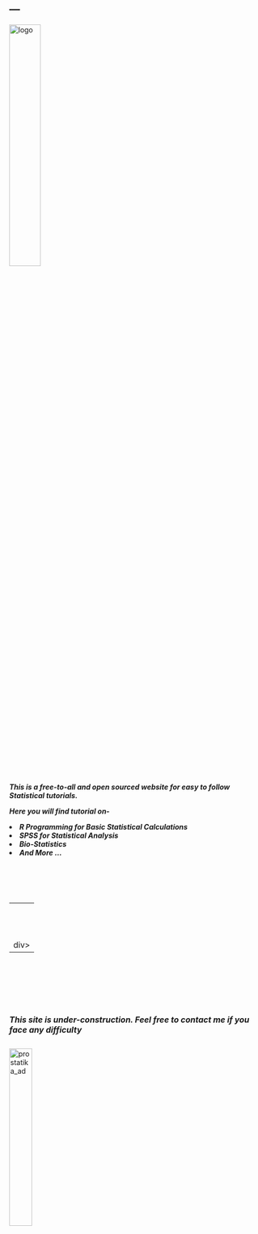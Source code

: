 ---
---


<!-- Calling the CSS -->

<link rel="stylesheet" href="mystyle.css" type="text/css">

<!-- Website Logo -->
<div class="banner">
<a href="index.html">
  <img src="images/logo.png" alt="logo"  style="width:35%;">
</a>
</div>


<!-- R Tutorial banner -->
<!-- <div class="banner1"> -->
 <!-- <img src="images/R-studio.png" alt="R tutorial" > -->
 <!--  <a href="what_is_r.html"> -->
 <!--    <button>R Tutorial </button> -->
 <!--  </a> -->
<!-- </div> -->



<br>
<br>
<br>
<br>
<br>
<br>


<div class="intro">

<h5>
_This is a free-to-all and open sourced website for easy to follow Statistical tutorials._

Here you will find tutorial on-

<li>R Programming for Basic Statistical Calculations</li>

<li>SPSS for Statistical Analysis</li>

<li>Bio-Statistics</li>

<li>And More ... </li>

</h5>
</font>
</div>

<br/>
<br/>
<br/>

<div class="notice">
  <h3>ANNOUNCMENTS</h3>
  ---
  <p>The End Semester Examination for SEC: Statistical Computation With R for the department of Physics will be held on 07/12/2018 from 11.00AM @ Computer Cell, Library Building</p>
  <br>
  <p>The End Semester Examination for SEC: Statistical Computation With R for the department of EBWS will be held on 07/12/2018 from 1.00PM in the Department of Statistics, MCB Building</p>
  <br>
  <p>The End Semester Examination for SEC: Statistical Computation With R for the Department of Computer Science & IT (MCA) will be held on 10/12/2018 from 11.00AM @ Computer Cell, Library Building. Please contact your department for details.<p>
</div>

<br>
<br>
<br>
<br>
<br>

<span>
<font size="3">
<h5>
_This site is under-construction. Feel free to contact me if you face any difficulty_
</h5>
</font>
</span>



<a href="https://www.facebook.com/ProStatikaGuwahati/">
  <img src="images/prostat_banner.jpg" alt="prostatika_ad"  style="width:30%;">
</a>
